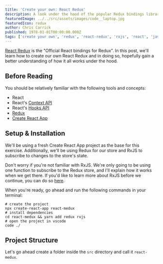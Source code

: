 ---
title: 'Create your own: React Redux'
description: A look under the hood of the popular Redux bindings library for React, React Redux.
featuredImage: ../../src/assets/images/code__laptop.jpg
featuredIcon: redux
author: Chris Carrick
published: 1970-01-01T00:00:00.000Z
tags: ['create your own', 'redux', 'react-redux', 'rxjs', 'react', 'javascript', 'typescript']
---

[React Redux](https://react-redux.js.org) is the "Official React bindings for Redux". In this post, we'll learn how to create our own React Redux and in doing so, hopefully gain a better understanding of how it all works under the hood.

## Before Reading

You should be relatively familiar with the following tools and concepts:

- React
- React's [Context API]()
- React's [Hooks API]()
- [Redux]()
- [Create React App]()

## Setup & Installation

We'll be using a fresh Create React App project as the base for this exercise. Additionally, we'll be using Redux for our store and RxJS to subscribe to changes to the store's state.

<Callout>
  Don't worry if you're not familiar with RxJS. We're only going to be using one function to subscribe to the Redux store, and I'll explain how it works when we get there. If you'd like to learn more about RxJS before we continue, you can do so <a href="">here</a>.
</Callout>

When you're ready, go ahead and run the following commands in your terminal:

```shell { "copy": "npx create-react-app react-medux && cd react-medux && yarn add redux rxjs && code ./" }
# create the project
npx create-react-app react-medux
# install dependencies
cd react-medux && yarn add redux rxjs
# open the project in vscode
code ./
```

## Project Structure

Let's go ahead create a folder inside the `src` directory and call it `react-medux`.

